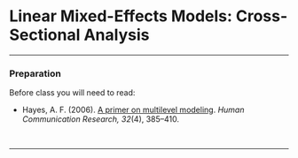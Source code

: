 # Linear Mixed-Effects Models: Cross-Sectional Analysis {#lmer-cross-sectional}


<!-- ```{r echo=FALSE, message=FALSE} -->
<!-- library(knitr) -->
<!-- library(kableExtra) -->

<!-- opts_knit$set( -->
<!--   width = 85, -->
<!--   tibble.print_max = Inf -->
<!--   ) -->

<!-- opts_chunk$set( -->
<!--   prompt = FALSE, -->
<!--   comment = NA, -->
<!--   message = FALSE, -->
<!--   warning = FALSE, -->
<!--   tidy = FALSE, -->
<!--   fig.align = 'center', -->
<!--   out.width = '50%' -->
<!--   ) -->
<!-- ``` -->



<!-- In this set of notes, you will learn about several of the common linear mixed-effects models fitted in an analysis of cross-sectional data. -->

---

### Preparation {-}

Before class you will need to read:

- Hayes, A. F. (2006). [A primer on multilevel modeling](http://onlinelibrary.wiley.com/doi/10.1111/j.1468-2958.2006.00281.x/abstract). *Human Communication Research, 32*(4), 385&ndash;410.


<br />

---



<!-- ## Dataset and Research Question -->

<!-- In this set of notes, we will use data from two files, the *netherlands-students.csv* file and the *netherlands-schools.csv* file (see the [data codebook](#netherlands) here). These data include student- and school-level attributes, respectively, for $n_i=2287$ 8th-grade students in the Netherlands. -->

<!-- ```{r message=FALSE, paged.print=FALSE} -->
<!-- # Load libraries -->
<!-- library(AICcmodavg) -->
<!-- library(broom) -->
<!-- library(dplyr) -->
<!-- library(ggplot2) -->
<!-- library(lme4) #for fitting mixed-effects models -->
<!-- library(readr) -->
<!-- library(sm) -->
<!-- library(tidyr) -->

<!-- # Read in student-level data -->
<!-- student_data = read_csv(file = "~/Documents/github/epsy-8252/data/netherlands-students.csv") -->

<!-- # Read in school-level data -->
<!-- school_data = read_csv(file = "~/Documents/github/epsy-8252/data/netherlands-schools.csv") -->

<!-- # Join the two datasets together -->
<!-- joined_data = left_join(student_data, school_data, by = "school_id") -->
<!-- head(joined_data) -->
<!-- ``` -->

<!-- We will use these data to explore the question of whether verbal IQ scores predict variation in post-test language scores. -->


<!-- ## Unconditional Random Intercepts Model -->

<!-- As in a conventional fixed-effects regression analysis we begin a mixed-effects analysis by fitting the intercept-only model. This model is referred to as the *unconditional random intercepts model* or the *unconditional means model*. This model includes a fixed-effect of intercept and a random-effect of intercept, and no other predictors. This is the simplest model we can fit while still acounting fo the dependence in the data (e.g., including a random-effect). The statistical model in this example can be expressed as: -->

<!-- $$ -->
<!-- \mathrm{Language~Score}_{ij} = \big[\beta_0 + b_{0j}\big] + \epsilon_{ij} -->
<!-- $$ -->

<!-- where, -->

<!-- - $\mathrm{Language~Score}_{ij}$ is the post-test language score for student $i$ in school $j$; -->
<!-- - $\beta_0$ is the fixed-effect of intercept, $b_{0j}$ is the random-effect of intercept for school $j$; and -->
<!-- - $\epsilon_{ij}$ is the error for student $i$ in school $j$.  -->

<!-- As we have been talking about in class, the full specification of a model also includes a mathematical description of the distributional assumptions. Mixed-effects models have distributional assumptions on the errors ($\epsilon_{ij}$) and on each set of random-effects included in the model ($b_{0j} in our model). The assumptions on the errors are: -->

<!-- - Independence; -->
<!-- - Conditional normality; -->
<!-- - Conditional means are 0; and -->
<!-- - Homoskedasticity of the conditional variances $\sigma^2_{\epsilon}$. -->

<!-- Note that the independence assumption does not assume independence in the original data, but is on the errors which are produced after we account for the dependence in the data by including a random-effect in the model. -->

<!-- The assumptions on each set of random-effects are: -->

<!-- - Independence; -->
<!-- - Normality; -->
<!-- - Mean of 0; and -->
<!-- - There is some variance, $\sigma^2_{b_0}$ (often just denoted $\sigma^2_0$) -->

<!-- In mathematical notation the assumptions for the unconditional random intercepts model can be written as: -->

<!-- $$ -->
<!-- \begin{split} -->
<!-- \boldsymbol{\epsilon_{ij}} &\overset{i.i.d}{\sim} \mathcal{N}\big( 0, \sigma^2_{\epsilon}\big) \\[1em] -->
<!-- b_{0j} &\overset{i.i.d}{\sim} \mathcal{N}\big(0, \sigma^2_0  \big) -->
<!-- \end{split} -->
<!-- $$ -->

<!-- ### Fitting and Interpreting the Model -->

<!-- We fit the  model and display the output below. We include the argument `REML=FALSE` to force the `lmer()` function to produce maximum likelihood estimates (rather than restricted maximum likelihood estiates). In practice, we will generally want to fit these models using ML estimation. -->

<!-- ```{r} -->
<!-- lmer.0 = lmer(language_post ~ 1 + (1 | school_id), data = joined_data, REML = FALSE) -->

<!-- # Coefficient-level output and variance components -->
<!-- summary(lmer.0) -->
<!-- ``` -->

<!-- The `summary()` function displays the fitted coefficients for the fixed-effects, and the variance estimates for the errors ($\hat\sigma^2_{\epsilon}$) and the random-effect of intercept ($\hat\sigma^2_0$). Using the fixed-effects estimates, the fitted equation for the fixed-effects model is: -->

<!-- $$ -->
<!-- \hat{\mathrm{Language~Score}_{ij}} = 40.36 -->
<!-- $$ -->

<!-- We interpret coefficients from the fixed-effects model the same way we interpret coefficients produced from the `lm()` output. For example, -->

<!-- - The predicted average post-test language score for all students in all schools is 40.36. -->

<!-- The variance estimates are: -->

<!-- - $\hat\sigma^2_{\epsilon} = 64.57$ -->
<!-- - $\hat\sigma^2_0 = 19.43$ -->

<!-- We can also use the `tidy()` function to obtain these estimates. -->

<!-- ```{r} -->
<!-- tidy(lmer.0) -->
<!-- ``` -->

<!-- In the `tidy()` output, the fixed-effect of intercept is the same as that from the `summary()` output, -->

<!-- - $\hat\beta_0 = 40.36$ -->

<!-- `tidy()` produces estimated standard deviations of the distributions of errors and random-effects rather than variances. To obtain the variances, we square these estimates. -->

<!-- - $\hat\sigma^2_{\epsilon} = 8.035411	^2 = 64.57$ -->
<!-- - $\hat\sigma^2_0 = 4.407781^2 = 19.43$ -->


<!-- ### Partitioning Unexplained Variation -->

<!-- To understand how the mixed-effect model allows for a better understanding of the explained variation, let's consider the **intercept-only fixed-effects regression model** (no random-effect term): -->

<!-- $$ -->
<!-- \mathrm{Language~Score}_{i} = \beta_0 + \epsilon_{i} -->
<!-- $$ -->

<!-- In this model, the fixed-effect for intercept represents the global average post-test language score and the error term represents the deviation between Student $i$'s post-test language score and the global average post-test language score. Recall that the error component of the model symbolizes the unexplained variation in language scores. Since the error term, which encompasses all the unexplained variation in the model, is a deviation to the student score, this implies that the *unexplained variation in the fixed-effects model is all at the student-level*. To explain additional variation we would need to include student-level predictors (i.e., predictors that vary between students). -->

<!-- The **random-intercepts regression** model is expressed as (with no parentheses): -->

<!-- $$ -->
<!-- \mathrm{Language~Score}_{ij} = \beta_0 + b_{0j} + \epsilon_{ij}, -->
<!-- $$ -->

<!-- In this model, the fixed-effect for intercept still represents the global average post-test language score, but now Student $i$'s deviation is composed of two separate components: (1) the random-effect represents the deviation from School $j$'s average post-test language score from the global average post-test language score, and (2) the error term represents the deviation between Student $i$'s post-test language score and her school's average post-test language score. -->

<!-- Another way to think about this model is that it has taken the fixed-effects model from earlier and separated the error term from that model into two components school-level deviations ($b_{0j}$) and student-level deviations ($\epsilon_{ij}$). -->

<!-- $$ -->
<!-- \mathrm{Language~Score}_{ij} = \beta_0 + \overbrace{\big[b_{0j} + \epsilon_{ij}\big]}^{\epsilon_i}, -->
<!-- $$ -->

<!-- In other words, the mixed-effects model partitions the unexplained variation into two parts: (1) school-level variation, and (2) student-level variation. Some statisticians may refer to these as *between-school* variation and *within-school* variation, respectively.  -->

<!-- The variance estimates are the quantification of this partitioning. Together the two variance estimates represent variation that is unexplained for by the model (they are errors/deviations after all). Since one mathematical property of variances is that they are additive, we can compute the total unexplained variation by summing the variance estimates: -->

<!-- $$ -->
<!-- \begin{split} -->
<!-- \sigma^2_{\mathrm{Total~Unexplained}} &= \hat\sigma^2_0 + \hat\sigma^2_{\epsilon}\\[1em] -->
<!-- &= 19.43 + 64.57 \\[1em] -->
<!-- &= 84 -->
<!-- \end{split} -->
<!-- $$ -->

<!-- We can now use this total value to compute the proportion of unexplained variation at both the school- and student-levels. The proportion of **unexplained variation at the school-level** is: -->

<!-- $$ -->
<!-- \frac{19.43}{84} = 0.231 -->
<!-- $$ -->

<!-- The proportion of **unexplained variation at the student-level** is: -->

<!-- $$ -->
<!-- \frac{64.57}{84} = 0.769 -->
<!-- $$ -->

<!-- Interpreting these, -->

<!-- - 23.1\% of the unexplained variation is at the school-level (between-school variation). -->
<!-- - 76.9\% of the unexplained variation is at the student-level (within-school variation). -->

<!-- Based on this partitioning from the unconditional random intercepts model we have evidence that it may be fortuitous to include both student-level and school-level predictors; there is unaccounted for variation at both levels. To explain the unaccounted for variation at the student-level, include student-level predictors in the model. To explain the unaccounted for variation at the school-level, include school-level predictors in the model. Since more of the unaccounted for variation is at the student-level than the school-level,we may want to focus on the inclusion of student-level predictors rather than school-level predictors. -->

<!-- > This partitioning of variation should be done in every analysis, and ALWAYS is done using the unconditional random intercepts model. The unconditional random intercepts model will serve as our *baseline* model. As we add predictors, we can compare the unexplained variation at each level in the predictor models to the baseline unaccounted for variation in the unconditional means model. This is one way of measuring how effective predictors are at further explaining variation in the model. -->


<!-- ## Including Student-Level Predictors -->

<!-- As we begin to include predictors in the model, we will begin with the student-level predictors, as the evidence suggested these would be most helpful in explaining further variation. In our data, there are five student-level predictors: `verbal_iq`, `language_pre`, `ses`, `female`, and `minority`. Of these, `verbal_iq` is the predictor that is most important for our research question (i.e., our **focal predictor**). The `language_pre` and `ses` predictors are **control predictors** that might explain variation in language scores, but not of substantive interest. And, `female` and `minority` are two predictors that help us look at equity and issues of systematic group differences. -->

<!-- We begin by including the fixed-effect of `verbal_iq` in the random intercepts model. The statistical model for this can be expressed as: -->

<!-- $$ -->
<!-- \mathrm{Language~Score}_{ij} = \big[\beta_0 + b_{0j}\big] + \beta_1(\mathrm{Verbal~IQ}_{ij}) + \epsilon_{ij} -->
<!-- $$ -->

<!-- In this model,  -->

<!-- - $\beta_0$ is the fixed-effect of intercept; -->
<!-- - $b_{0j}$ is the random-effect of intercept for School $j$ (school deviation); -->
<!-- - $\beta_1$ is the fixed-effect of verbal IQ; and  -->
<!-- - $\epsilon_{ij}$ is the error for Student $i$ in School $j$ (student deviation) -->

<!-- Fitting this model using the `lmer()` function: -->

<!-- ```{r} -->
<!-- # Fit model -->
<!-- lmer.1 = lmer(language_post ~ 1 + verbal_iq + (1 | school_id), data = joined_data, REML = FALSE) -->

<!-- # Output -->
<!-- summary(lmer.1) -->
<!-- ``` -->

<!-- Using the fixed-effects estimates, the fitted equation is: -->

<!-- $$ -->
<!-- \hat{\mathrm{Language~Score}_{ij}} = 40.61 + 2.49(\mathrm{Verbal~IQ}_{ij}) -->
<!-- $$ -->

<!-- Interpreting these coefficients, -->

<!-- - The predicted average post-test language score for students with a mean verbal IQ score (=0) is 40.61. -->
<!-- - Each one-point difference in verbal IQ score is associated with a 2.49-point difference in language scores, on average. -->

<!-- The variance estimates are: -->

<!-- - $\hat\sigma^2_{\epsilon} = 42.23$ -->
<!-- - $\hat\sigma^2_0 = 9.50$ -->

<!-- First note that by including a student-level predictor we REDUCED the unexplained variation at the student-level and at the school-level. Reducing the unexplained student-level variation was intentional (we included a student-level predictor). Reducing the unexplained school-level variation was a mathematical artifact of the estimation process when we included the student-level predictor (Bonus!).   -->

<!-- ```{r echo=FALSE} -->
<!-- data.frame( -->
<!--   var_comp = c("$\\sigma^2_{\\epsilon}$", "$\\sigma^2_{0}$"), -->
<!--   mod_1 = c(64.57, 19.43), -->
<!--   mod_2 = c(42.23, 9.50) -->
<!-- ) %>% -->
<!--   kable( -->
<!--     col.names = c("Variance Estimate", "Unconditional Model", "Conditional Model\n(Verbal IQ)"), -->
<!--     caption = "Variance Estimates from Fitting the Unconditional Random Intercepts Model and the Conditional Random Intercepts Model with Verbal IQ as a Fixed-Effect" -->
<!--     ) -->
<!-- ``` -->

<!-- To determine how much we reduced the unexplained variance, we compute the **proportion of reduction relative to the unconditional random intercepts model**. -->

<!-- $$ -->
<!-- \begin{split} -->
<!-- \mathrm{Student\mbox{-}Level:~} \frac{64.57 - 42.23}{64.57} = 0.346 \\[1em] -->
<!-- \mathrm{School\mbox{-}Level:~} \frac{19.43 - 9.50}{19.43} = 0.511 \\ -->
<!-- \end{split} -->
<!-- $$ -->

<!-- - Verbal IQ accounted for 34.6\% of the unexplained variation at the student-level.  -->
<!-- - Verbal IQ also accounted for 51.1\% of the unexplained variation at the school-level.  -->

<!-- Another way that applied researchers write this is to use the language of "explained variation". For example, -->

<!-- - Verbal IQ explains 34.6\% of the variation at the student-level.  -->
<!-- - Verbal IQ also explained 51.1\% of the variation at the school-level.  -->

<!-- Including the student-level predictor also CHANGED the amount of unaccounted for variation at the school-level. In this case it happened to reduce this variation, but other times, you will see that the variation stays about the same, or increases! This is a mathematical artifact of the estimation. In a more practical sense, we wouldn't really be too interested in the school-level variation at this point. We are only adding student-level predictors to the model, so that is the variation that we expect to impact. -->


<!-- ### Evaluating Predictors -->

<!-- As we include predictors in the model, we want to evaluate their overall worth to determine whether they should be retained or omitted from the model. Unlike the fixed-effects models we fitted in EPsy 8251, we cannot use the *p*-value for the coefficients for evidence of predictor importance as there is no *p*-value provided in either the `summary()` nor `tidy()` output. Subsequently, we need to look at other evidence. -->

<!-- Typically we compare the model that includes the predictor to the same model without the predictor and evaluate differences between them. There are three pieces of evidence that are commonly evaluated when making this comparison: (1) reduction in unexplained variation; (2) AICc and model evidence; and (3) *t*-values of the fixed-effect.  -->

<!-- In our example, we are comparing the models: -->

<!-- $$ -->
<!-- \begin{split} -->
<!-- \mathbf{Model~1:~}\mathrm{Language~Score}_{ij} &= \big[\beta_0 + b_{0j}\big] &+ \epsilon_{ij} \\ -->
<!-- \mathbf{Model~2:~}\mathrm{Language~Score}_{ij} &= \big[\beta_0 + b_{0j}\big] + \beta_1(\mathrm{Verbal~IQ}_{ij}) &+ \epsilon_{ij} -->
<!-- \end{split} -->
<!-- $$ -->

<!-- We already examined the reduction in unexplained variation; including Verbal IQ explained roughly 35\% of the unexplained variation at the student-level and 50\% of the unexplained variation at the school-level. This is evidence to include Verbal IQ in the model. -->

<!-- The table of model evidence (below) also strongly supports inclusion of the Verbal IQ predictor.  -->

<!-- ```{r} -->
<!-- aictab( -->
<!--   cand.set = list(lmer.0, lmer.1),  -->
<!--   modnames = c("Unconditional", "Conditional (w/Verbal IQ") -->
<!-- ) -->
<!-- ``` -->

<!-- Lastly, we can examine the `summary()` output of the conditional model to examine the *t*-value associated with the fixed-effect of Verbal IQ. -->

<!-- ``` -->
<!-- Fixed effects: -->
<!--             Estimate Std. Error t value -->
<!-- (Intercept) 40.60937    0.30686  132.34 -->
<!-- verbal_iq    2.48809    0.07005   35.52 -->
<!-- ``` -->

<!-- A rule-of-thumb is that *t*-values greater than 2 support inclusion of the predictor. Here the *t*-value associated with Verbal IQ is $t=35.52$. This is evidence for including Verbal IQ in the model. -->

<!-- In our example, all three pieces of evidence suppported the inclusion of the predictor in the model. This does not always happen. Sometimes the evidence is not congruent in its support. Because of this, it is good to have a plan about which set of evidence you will use to make decisions.  -->


<!-- ## Including Student-Level Controls -->

<!-- Now, we may want to determine whether Verbal IQ is still an important predictor of variation in post-test language scores after we control for differences in SES and pre-test scores. To examine this, we will fit a model that included fixed-effects of Verbal IQ, SES, and pre-test language scores. We also continue to include a random-effect of intercept to account for the dependency of post-test scores within schools. -->

<!-- ```{r} -->
<!-- # Fit model -->
<!-- lmer.2 = lmer(language_post ~ 1 + language_pre + ses + verbal_iq +  (1 | school_id), data = joined_data, REML = FALSE) -->

<!-- # Coefficient-level output and variance components -->
<!-- summary(lmer.2) -->
<!-- ``` -->


<!-- ```{r echo=FALSE} -->
<!-- data.frame( -->
<!--   var_comp = c("$\\sigma^2_{\\epsilon}$", "$\\sigma^2_{0}$"), -->
<!--   mod_1 = c(64.57, 19.43), -->
<!--   mod_2 = c(42.23, 9.50), -->
<!--   mod_3 = c(28.18, 6.69) -->
<!-- ) %>% -->
<!--   kable( -->
<!--     col.names = c("Variance Estimate", "Unconditional Model", "Conditional Model\n(Verbal IQ)", "Conditional Model\n(Verbal IQ + Controls)"), -->
<!--     caption = "Variance Estimates from Fitting the Unconditional Random Intercepts Model and Two Conditional Random Intercepts Models" -->
<!--     ) -->
<!-- ``` -->

<!-- As expected, the unexplained variance at the student-level was reduced by including SES and pre-test scores in the model. Similarly, the unexplained variance at the school-level was also reduced. To quantify the amount of reduction we compare to the unconditional model. -->

<!-- $$ -->
<!-- \begin{split} -->
<!-- \mathrm{Student\mbox{-}Level:~} \frac{64.57 - 28.18}{64.57} = 0.564 \\[1em] -->
<!-- \mathrm{School\mbox{-}Level:~} \frac{19.43 - 6.69}{19.43} = 0.656 \\ -->
<!-- \end{split} -->
<!-- $$ -->

<!-- - The model (verbal IQ, SES, and pre-test scores) explains 56.4\% of the variation at the student-level.  -->
<!-- - The model (verbal IQ, SES, and pre-test scores) explains 65.6\% of the variation at the school-level. -->

<!-- The model evidence also seems to suggest that this conditional model is more likely given the data than either of the other two candidate model. -->

<!-- ```{r} -->
<!-- aictab( -->
<!--   cand.set = list(lmer.0, lmer.1, lmer.2),  -->
<!--   modnames = c("Unconditional", "Conditional (w/Verbal IQ", "Conditional (w/Verbal IQ + Controls") -->
<!-- ) -->
<!-- ``` -->

<!-- Both the model evidence and variance explained values point toward the model that includes fixed-effects of verbal IQ, SES, and pre-test scores. What these values don't tell us is whether both control predictors are needed or whether we can drop one or the other. The *t*-values for each of the fixed-effects can help us think about this. Since all of the *t*-values in the model are greater than 2, this suggests that each of the predictors seems to be statistically relavent, controlling for the other predictors in the model. -->

<!-- Now that we have adopted a model, we should interpret the fixed-effects: -->

<!-- - The predicted average post-test language score for students with a mean verbal IQ score (=0), a SES value of 0, and a pre-test score of 0 is 13.76. (This is extrapolation as in the data, the lowest SES value is 10 and the lowest pre-test score is 9.) -->
<!-- - Each one-point difference in pre-test score is associated with a 0.71-point difference in post-test language scores, on average, controlling for differences in SES and verbal IQ scores. -->
<!-- - Each one-unit difference in SES score is associated with a 0.10-point difference in post-test language scores, on average, controlling for differences in pre-test scores and verbal IQ scores. -->
<!-- - Each one-unit difference in verbal IQ score is associated with a 0.96-point difference in in post-test language scores, on average, controlling for differences in pre-test scores and SES. -->


<!-- ## Including School-Level Controls -->

<!-- Since the joined data includes both student-level and school-level data we can include school-level predictors in the model the same way we do student-level predictors, after all, they are just predictors. The difference would be that we expect school-level predictors to explain the variance at the school-level. We will include `school_type` (Catholic, Non-denominational, Protestant, Public) as an additional school-level covariate in the model.  -->

<!-- ```{r} -->
<!-- # Fit model -->
<!-- lmer.3 = lmer(language_post ~ 1 + language_pre + ses +  -->
<!--                 school_type + verbal_iq + (1 | school_id), data = joined_data, REML = FALSE) -->

<!-- # Coefficient-level output and variance components -->
<!-- summary(lmer.3) -->
<!-- ``` -->

<!-- To begin our evaluation of whether school-type should remain in the model, we begin by examining the explained variation. -->


<!-- ```{r echo=FALSE} -->
<!-- data.frame( -->
<!--   var_comp = c("$\\sigma^2_{\\epsilon}$", "$\\sigma^2_{0}$"), -->
<!--   mod_1 = c(64.57, 19.43), -->
<!--   mod_2 = c(42.23, 9.50), -->
<!--   mod_3 = c(28.18, 6.69), -->
<!--   mod_4 = c(28.19, 5.92) -->
<!-- ) %>% -->
<!--   kable( -->
<!--     col.names = c("Variance Estimate", "Unconditional Model", "Conditional Model\n(Verbal IQ)", "Conditional Model\n(Verbal IQ + Controls)", "Conditional Model\n(Verbal IQ + Controls + School-Type)"), -->
<!--     caption = "Variance Estimates from Fitting the Unconditional Random Intercepts Model and Three Conditional Random Intercepts Models" -->
<!--     ) -->
<!-- ``` -->

<!-- The model (verbal IQ, SES, pre-test scores, and school-type) explains 56.3\% of the variation at the student-level and 69.5\% of the variation at the school-level. Comparing this to the model with school-type, it appears that school-type accounts for a little more variation at the school-level, but a little less variation at the student-level. -->

<!-- Based on the coefficient-level output, it appears as though there are mean differences in the post-test language scores between Protestant schools and Catholic schools (the reference group; $t=2.29$). Remember that with categorical variables having more than two levels the coefficients displayed only show the comparisons with the reference group; when we ask whether we should retain an effect in the model we need to consider ALL the different comparisons, not just those with the reference group. It is better to rely on a measure of model evidence that incorporates ALL the comparisons simultaneously such as AICc, before we drop school-type from the model. -->

<!-- ```{r} -->
<!-- aictab( -->
<!--   cand.set = list(lmer.2, lmer.3),  -->
<!--   modnames = c("Verbal IQ, Pretest, SES", "Verbal IQ, Pretest, SES, School-Type") -->
<!-- ) -->
<!-- ``` -->

<!-- Based on the model evidence, it appears as though we should continue to include school-type in the model as a covariate. Now that we have decided to retin this covariate in the model, we can interpret the fixed-effects: -->

<!-- - The predicted average post-test language score for students from a Catholic school (reference group) with a mean verbal IQ score (=0), a SES value of 0, and a pre-test score of 0 is 13.37. (extrapolation) -->
<!-- - Each one-point difference in pre-test score is associated with a 0.71-point difference in post-test language scores, on average, controlling for differences in SES, verbal IQ scores, and school-type. -->
<!-- - Each one-unit difference in SES score is associated with a 0.10-point difference in post-test language scores, on average, controlling for differences in pre-test scores, verbal IQ scores, and school-type. -->
<!-- - Each one-unit difference in verbal IQ score is associated with a 0.96-point difference in in post-test language scores, on average, controlling for differences in pre-test scores, SES, and school-type. -->
<!-- - The post-test language scores for students who attend a private non-denominational school are 2.00 points higher, on average, than the post-test language scores for students who attend a private Catholic school, controlling for differences in pre-test scores, SES, and verbal IQ scores. -->
<!-- - The post-test language scores for students who attend a private Protestant school are 1.42 points higher, on average, than the post-test language scores for students who attend a private Catholic school, controlling for differences in pre-test scores, SES, and verbal IQ scores. -->
<!-- - The post-test language scores for students who attend a public school are 0.44 points lower, on average, than the post-test language scores for students who attend a private Catholic school, controlling for differences in pre-test scores, SES, and verbal IQ scores. -->


<!-- ## Displaying the Results of the Fitted Models -->

<!-- It is common to display the results of the fitted models in a table or plot. Typically we would use the table to show the results of a subset of fitted models and display the adopted "final" model(s) in a plot. For this example, I would display in a table the results of three different fitted models: (1) the unconditional random intercepts model; (2) the conditional random intercepts model that includes the fixed-effect of verbal IQ (our focal predictor); and (3) the conditional random intercepts model that includes the fixed-effect of verbal IQ and all adopted controls. -->

<!-- ### Table of Fitted Models -->

<!-- In displaying the results from fitted mixed-effects models, we typically provide (1) fixed-effects estimates; (2) variance component estimates; and (3) model-level evidence (e.g., LL, AIC). If you are using Markdown, there are several packages that can be used to obtain syntax for these types of tables. Below I use the `stargazer()` function from the **stargazer** package. If you are using R Markdown, don't forget to set the chunk options for `results='asis'`. -->

<!-- ```{r message=FALSE, results='asis'} -->
<!-- library(stargazer) -->

<!-- # Fit the models you want to present  -->
<!-- model_a = lmer(language_post ~ 1 + -->
<!--                 (1 | school_id), data = joined_data, REML = FALSE) -->

<!-- model_b = lmer(language_post ~ 1 + verbal_iq + -->
<!--                 (1 | school_id), data = joined_data, REML = FALSE) -->

<!-- model_c = lmer(language_post ~ 1 + verbal_iq + language_pre + ses + school_type  + -->
<!--                 (1 | school_id), data = joined_data, REML = FALSE) -->


<!-- stargazer( -->
<!--   model_a, model_b, model_c, -->
<!--   type = "html", -->
<!--   title = "Fixed-Effects Coefficients and Standard Errors for a Taxonomy of Fitted Models to Predict Post-Test Language Scores for 2,287 Students from 131 Schools. All Models Included a Random-Effect of Intercept and were Fitted using Maximum Likelihood.", -->
<!--   column.labels = c("Model A", "Model B", "Model C"), -->
<!--   colnames = FALSE, -->
<!--   model.numbers = FALSE, -->
<!--   dep.var.caption = "Outcome: Post-Test Language Scores", -->
<!--   dep.var.labels.include = FALSE, -->
<!--   covariate.labels = c("Pre-test language scores", "SES", "Non-denominational, private school",  -->
<!--                        "Protestant, private school", "Public school", "Verbal IQ scores"), -->
<!--   keep.stat = c("ll"), -->
<!--   notes.align = "l", -->
<!--   add.lines = list(c("Corrected AIC", round(AICc(model_a), 1), round(AICc(model_b), 1),  -->
<!--                      round(AICc(model_c), 1))), -->
<!--   star.cutoffs = NA, # Omit stars -->
<!--   omit.table.layout = "n" #Don't show table notes -->
<!--   ) -->
<!-- ``` -->

<!-- By default the `stargazer()` function shows stars/*p*-values for the coefficients. In mixed-effects models the coefficient-level *p*-values are quite controversial, and may be mis-leading. As such, I removed them from the table of regression results.  -->

<!-- The variance component estimates should also be provided for each of the models displayed. These can be displayed in the same table as the fixed-effects (generally below the fixed-effects, but prior to the model-level summaries), or in a separate table. Below, I manually enter these in a data frame and use the `kable()` function to format the table. -->

<!-- ```{r} -->
<!-- data.frame( -->
<!--   var_comp = c("$\\sigma^2_{\\epsilon}$", "$\\sigma^2_{0}$"), -->
<!--   mod_1 = c(64.57, 19.43), -->
<!--   mod_2 = c(42.23, 9.50), -->
<!--   mod_3 = c(28.19, 5.92) -->
<!-- ) %>% -->
<!--   kable( -->
<!--     col.names = c("Variance Estimate", "Model A", "Model B", "Model C"), -->
<!--     caption = "Estimated Variance Components for a Taxonomy of Fitted Models to Predict Post-Test Language Scores for 2,287 Students from 131 Schools. All Models were Fitted using Maximum Likelihood." -->
<!--     ) -->
<!-- ``` -->


<!-- ### Plot of "Final" Model(s) -->

<!-- If you plot the results from the "final" adopted model(s), it is typical to plot only the fixed-effects part of the mixed-effects model. We do this exactly the same way we do for plotting the results from `lm()`. Here I use a sequence of values for verbal IQ scores (plotted on the $x$-axis), control for the effects of SES and pre-test language scores (set them to their mean values), and show different lines for each of the school types. -->


<!-- ```{r} -->
<!-- # Set up plotting data for lmer.2 -->
<!-- plot_data = crossing( -->
<!--   verbal_iq = seq(from = -7.83, to = 6.17, by = 0.01), -->
<!--   ses = 27.81, -->
<!--   language_pre = 34.19, -->
<!--   school_type = c("Public", "Catholic", "Protestant", "Non-denominational") -->
<!-- ) -->
<!-- ``` -->

<!-- We then use the `predict()` function to obtain the $\hat{Y}$ values for the adopted model(s). We include the `re.form=NA` argument to ignore the random-effects (only compute the $\hat{Y}$ values based on the fixed-effects). -->

<!-- ```{r} -->
<!-- # Predict life satisfaction -->
<!-- plot_data = plot_data %>% -->
<!--   mutate( -->
<!--     yhat = predict(model_c, newdata = ., re.form = NA) -->
<!--   ) -->


<!-- head(plot_data) -->
<!-- ``` -->

<!-- ```{r fig.width=8, fig.height=6, out.width='85%', fig.cap="Plot of the predicted post-test language scores as a function of verbal IQ scores, school type, mean SES, and mean pre-test language score. ", fig.align='center'} -->
<!-- ggplot(data = plot_data, aes(x = verbal_iq, y = yhat, color = school_type, linetype = school_type)) + -->
<!--   geom_line() + -->
<!--   theme_bw() + -->
<!--   xlab("Verbal IQ score") + -->
<!--   ylab("Predicted post-test language score") + -->
<!--   ggsci::scale_color_d3(name = "School type") + -->
<!--   scale_linetype_discrete(name = "School type") -->
<!-- ``` -->






<!-- ## Other Resources {-} -->

<!-- In addition to the notes and what we cover in class, there many other resources for learning about using linear mixed-effects models for cross-sectional analysis. Here are some resources that may be helpful in that endeavor: -->

<!-- - Hofmann, D. A., & Gavin, M. B. (1998). [Centering decisions in hierarchical linear models: Implications for research in organizations](https://primo.lib.umn.edu/primo-explore/fulldisplay?docid=TN_sciversesciencedirect_elsevierS0149-2063(99)80077-4&context=PC&vid=TWINCITIES&search_scope=mncat_discovery&tab=article_discovery&lang=en_US). *Journal of Management, 24*(5), 623&ndash;641. -->
<!-- - Scherbaum, C. A., & Ferreter, J. M. (2009). [Estimating statistical power and required sample sizes for organizational research using multilevel modeling](https://journals-sagepub-com.ezp2.lib.umn.edu/doi/pdf/10.1177/1094428107308906). *Organizational Research Methods, 12*(2), 347&ndash;367. -->


<!-- <br /> -->

<!-- For **table formatting** using R Markdown, check out: -->

<!-- - [Stargazer for lmer Models](http://svmiller.com/blog/2015/02/quasi-automating-the-inclusion-of-random-effects-in-rs-stargazer-package/) -->

<!-- <br /> -->

<!-- If you are interested in the estimation of the coeeficients, see: -->

<!-- - [Estimation of the Log-Likelihood in lmer](http://stackoverflow.com/questions/20980116/how-does-lmer-from-the-r-package-lme4-compute-log-likelihood) -->


